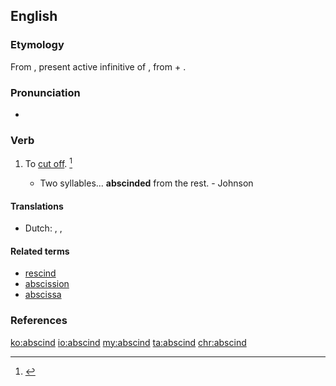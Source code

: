 ==English==

===Etymology===
From {{etyl|la|en}} {{term|abscindere|lang=la}}, present active infinitive of {{m|la|abscindō||cut off}}, from {{term|ab||from, away from|lang=la}} + {{m|la|scindō||cut, rend}}.

===Pronunciation===
* {{a|US}} {{IPA|/əbˈsɪnd/|/æbˈsɪnd/|lang=en}}

===Verb===
{{en-verb}}

# {{context|transitive|archaic|lang=en}} To [[cut off]]. {{defdate|First attested in the early 17<sup>th</sup> century.}}<ref name=SOED>{{R:SOED5|page=8}}</ref>
#* Two syllables... '''abscinded''' from the rest. - Johnson

====Translations====
{{trans-top|to cut off}}
* Dutch: {{t|nl|afsnijden}}, {{t+|nl|doorsnijden}}, {{t+|nl|couperen}}
{{trans-bottom}}

====Related terms====
* [[rescind]]
* [[abscission]]
* [[abscissa]]

===References===
<references/>

[[ko:abscind]]
[[io:abscind]]
[[my:abscind]]
[[ta:abscind]]
[[chr:abscind]]
